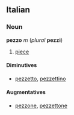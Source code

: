 ==Italian==
===Noun===
'''pezzo''' ''m'' (''plural'' '''pezzi''')

#[[piece]]

====Diminutives====
*[[pezzetto]], [[pezzettino]]

====Augmentatives====
*[[pezzone]], [[pezzettone]]